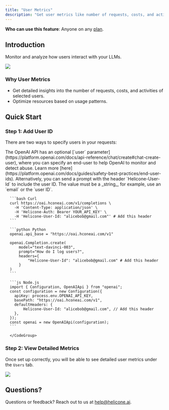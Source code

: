 ```yaml
---
title: "User Metrics"
description: "Get user metrics like number of requests, costs, and activities."
---
```

<Info>**Who can use this feature**: Anyone on any [plan](https://www.helicone.ai/pricing).</Info>

## Introduction

Monitor and analyze how users interact with your LLMs. 

<Frame caption="See user metrics such as the number of requests, costs, and activities.">
  <img src="/images/user-metrics/example-user-metric.png" />
</Frame>


### Why User Metrics 
- Get detailed insights into the number of requests, costs, and activities of selected users.
- Optimize resources based on usage patterns. 


## Quick Start

### Step 1: Add User ID
There are two ways to specify users in your requests: 

<AccordionGroup>
  <Accordion title="Option 1: Using OpenAI API">
    The OpenAI API has an optional [`user` parameter](https://platform.openai.com/docs/api-reference/chat/create#chat-create-user), where you can specify an end-user to help OpenAI to monitor and detect abuse. Learn more [here](https://platform.openai.com/docs/guides/safety-best-practices/end-user-ids). 
  </Accordion>
  <Accordion title="Option 2: Sending the User ID via Helicone">
    Alternatively, you can send a prompt with the header `Helicone-User-Id` to include the user ID. The value must be a _string_, for example, use an `email` or the `user ID`. 
      <CodeGroup>

      ```bash Curl
      curl https://oai.hconeai.com/v1/completions \
        -H 'Content-Type: application/json' \
        -H 'Helicone-Auth: Bearer YOUR_API_KEY' \
        -H 'Helicone-User-Id: "alicebob@gmail.com"' # Add this header
      ```

      ```python Python
      openai.api_base = "https://oai.hconeai.com/v1"

      openai.Completion.create(
          model="text-davinci-003",
          prompt="How do I log users?",
          headers={
              "Helicone-User-Id": "alicebob@gmail.com" # Add this header
          }
      )
      ```

      ```js Node.js
      import { Configuration, OpenAIApi } from "openai";
      const configuration = new Configuration({
        apiKey: process.env.OPENAI_API_KEY,
        basePath: "https://oai.hconeai.com/v1",
        defaultHeaders: {
            Helicone-User-Id: "alicebob@gmail.com", // Add this header
        },
      });
      const openai = new OpenAIApi(configuration);
      ```

      </CodeGroup>

  </Accordion>
</AccordionGroup>




### Step 2: View Detailed Metrics 

Once set up correctly, you will be able to see detailed user metrics under the `Users` tab.  

<Frame caption="See overview, usage and detailed logs for a specific user.">
  <img src="/images/user-metrics/example-user-metric-dashboard.png" />
</Frame>


## Questions? 

<Tip>Questions or feedback? Reach out to us at [help@helicone.ai](help@helicone.ai). </Tip>

